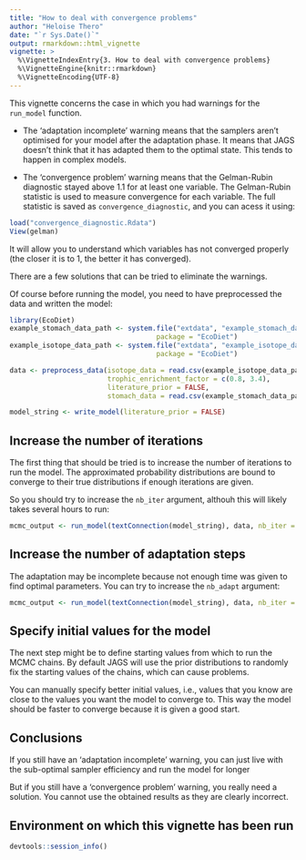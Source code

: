 ```yaml
---
title: "How to deal with convergence problems"
author: "Heloise Thero"
date: "`r Sys.Date()`"
output: rmarkdown::html_vignette
vignette: >
  %\VignetteIndexEntry{3. How to deal with convergence problems}
  %\VignetteEngine{knitr::rmarkdown}
  %\VignetteEncoding{UTF-8}
---
```


This vignette concerns the case in which you had warnings for the `run_model` function.

* The 'adaptation incomplete' warning means that the samplers aren't optimised for your model after the adaptation phase. It means that JAGS doesn't think that it has adapted them to the optimal state. This tends to happen in complex models.

* The 'convergence problem' warning means that the Gelman-Rubin diagnostic stayed above 1.1 for at least one variable. The Gelman-Rubin statistic is used to measure convergence for each variable. The full statistic is saved as `convergence_diagnostic`, and you can acess it using:
```r
load("convergence_diagnostic.Rdata")
View(gelman)
```
It will allow you to understand which variables has not converged properly (the closer it is to 1, the better it has converged).

There are a few solutions that can be tried to eliminate the warnings.

Of course before running the model, you need to have preprocessed the data and written the model:

```r
library(EcoDiet)
example_stomach_data_path <- system.file("extdata", "example_stomach_data.csv",
                                    package = "EcoDiet")
example_isotope_data_path <- system.file("extdata", "example_isotope_data.csv",
                                    package = "EcoDiet")

data <- preprocess_data(isotope_data = read.csv(example_isotope_data_path),
                        trophic_enrichment_factor = c(0.8, 3.4),
                        literature_prior = FALSE,
                        stomach_data = read.csv(example_stomach_data_path))

model_string <- write_model(literature_prior = FALSE)
```

## Increase the number of iterations

The first thing that should be tried is to increase the number of iterations to run the model. The approximated probability distributions are bound to converge to their true distributions if enough iterations are given. 

So you should try to increase the `nb_iter` argument, althouh this will likely takes several hours to run:
```r
mcmc_output <- run_model(textConnection(model_string), data, nb_iter = 1e+08)
```

## Increase the number of adaptation steps

The adaptation may be incomplete because not enough time was given to find optimal parameters. You can try to increase the `nb_adapt` argument:

```r
mcmc_output <- run_model(textConnection(model_string), data, nb_iter = 1e+06, nb_adapt = 1e+04)
```

## Specify initial values for the model

The next step might be to define starting values from which to run the MCMC chains. By default JAGS will use the prior distributions to randomly fix the starting values of the chains, which can cause problems.

You can manually specify better initial values, i.e., values that you know are close to the values you want the model to converge to. This way the model should be faster to converge because it is given a good start.

## Conclusions

If you still have an 'adaptation incomplete' warning, you can just live with the sub-optimal sampler efficiency and run the model for longer

But if you still have a 'convergence problem' warning, you really need a solution. You cannot use the obtained results as they are clearly incorrect.

## Environment on which this vignette has been run

```r
devtools::session_info()
```
